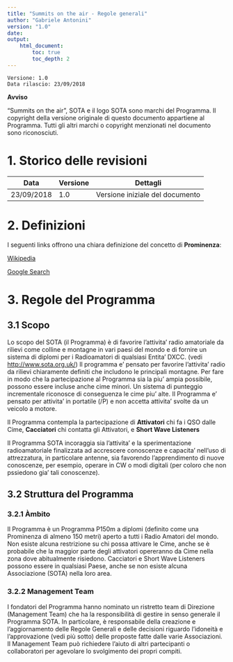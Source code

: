 ```yaml
---
title: "Summits on the air - Regole generali"
author: "Gabriele Antonini"
version: "1.0"
date:
output:
    html_document:
        toc: true
        toc_depth: 2
---
```



```
Versione: 1.0
Data rilascio: 23/09/2018
```

**Avviso**

"Summits on the air", SOTA e il logo SOTA sono marchi del Programma. Il copyright della versione originale di questo documento appartiene al Programma. Tutti gli altri marchi o copyright menzionati nel documento sono riconosciuti.

# 1. Storico delle revisioni

Data | Versione | Dettagli
------------- | ------------- | -------------
23/09/2018 | 1.0 | Versione iniziale del documento

# 2. Definizioni

I seguenti links offrono una chiara definizione del concetto di **Prominenza**:

[Wikipedia](http://en.wikipedia.org/wiki/Topographic_prominence)

[Google Search](https://www.google.co.uk/search?q=topographic+prominence&safe=active&biw=832&bih=854&site=webhp&tbm=isch&tbo=u&source=univ&sa=X&ei=kukPVdbvMMiz7gaYzoGYDw&sqi=2&ved=0CFwQsAQ&dpr=1)

# 3. Regole del Programma

## 3.1 Scopo

Lo scopo del SOTA (il Programma) è di favorire l'attivita' radio amatoriale da rilievi come colline e montagne in vari paesi del mondo e di fornire un sistema di diplomi per i Radioamatori di qualsiasi Entita' DXCC. (vedi [http://www.sota.org.uk/](http://www.sota.org.uk/)) Il programma e' pensato per favorire l'attivita' radio da rilievi chiaramente definiti che includono le principali montagne. Per fare in modo che la partecipazione al Programma sia la piu' ampia possibile, possono essere incluse anche cime minori. Un sistema di punteggio incrementale riconosce di conseguenza le cime piu' alte. Il Programma e' pensato per attivita' in portatile (/P) e non accetta attivita' svolte da un veicolo a motore.

Il Programma contempla la partecipazione di **Attivatori** chi fa i QSO dalle Cime, **Cacciatori** chi contatta gli Attivatori, e **Short Wave Listeners**

Il Programma SOTA incoraggia sia l'attivita' e la sperimentazione radioamatoriale finalizzata ad accrescere conoscenze e capacita' nell'uso di attrezzatura, in particolare antenne, sia favorendo l'apprendimento di nuove conoscenze, per esempio, operare in CW o modi digitali (per coloro che non pssiedono gia' tali conoscenze).

## 3.2 Struttura del Programma

### 3.2.1 Àmbito

Il Programma è un Programma P150m a diplomi (definito come una Prominenza di almeno 150 metri) aperto a tutti i Radio Amatori del mondo. Non esiste alcuna restrizione su chi possa attivare le Cime, anche se è probabile che la maggior parte degli attivatori opereranno da Cime nella zona dove abitualmente risiedono. Cacciatori e Short Wave Listeners possono essere in qualsiasi Paese, anche se non esiste alcuna Associazione (SOTA) nella loro area.


### 3.2.2 Management Team

I fondatori del Programma hanno nominato un ristretto team di Direzione (Management Team) che ha la responsibilità di gestire in senso generale il Programma SOTA. In particolare, è responsabile della creazione e l'aggiornamento delle Regole Generali e delle decisioni riguardo l'idoneità e l'approvazione (vedi più sotto) delle proposte fatte dalle varie Associazioni. Il Management Team può richiedere l'aiuto di altri partecipanti o collaboratori per agevolare lo svolgimento dei propri compiti.